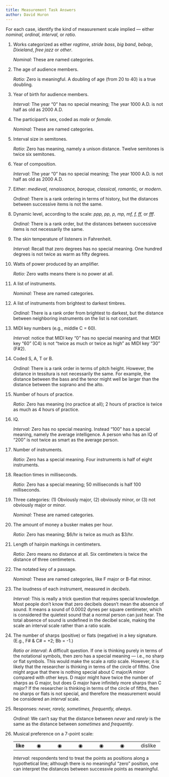 ```yaml
---
title: Measurement Task Answers
author: David Huron
---
```


For each case, identify the kind of measurement scale implied ---
either *nominal, ordinal, interval,* or *ratio.*

1.  Works categorized as either *ragtime*, *stride bass*, *big band*,
    *bebop*, *Dixieland*, *free jazz* or *other*.

    *Nominal:* These are named categories.

2.  The age of audience members.

    *Ratio:* Zero is meaningful. A doubling of age (from 20 to 40)
    is a true doubling.

3.  Year of birth for audience members.

    *Interval:* The year "0" has no special meaning; The year 1000
    A.D. is not half as old as 2000 A.D.

4.  The participant's sex, coded as *male* or *female.*

    *Nominal:* These are named categories.

5.  Interval size in semitones.

    *Ratio*: Zero has meaning, namely a unison distance. Twelve
    semitones is twice six semitones.

6.  Year of composition.

    *Interval*: The year "0" has no special meaning; The year 1000
    A.D. is not half as old as 2000 A.D.

7.  Either: *medieval, renaissance, baroque, classical, romantic,* or
    *modern*.

    *Ordinal:* There is a rank ordering in terms of history, but the
    distances between successive items is not the same.

8.  Dynamic level, according to the scale: *ppp, pp, p, mp, mf, f,
    ff,* or *fff*.

    *Ordinal:* There is a rank order, but the distances between
    successive items is not necessarily the same.

9.  The skin temperature of listeners in Fahrenheit.

    *Interval*: Recall that zero degrees has no special meaning. One
    hundred degrees is not twice as warm as fifty degrees.

10. Watts of power produced by an amplifier.

    *Ratio:* Zero watts means there is no power at all.

11. A list of instruments.

    *Nominal:* These are named categories.

12. A list of instruments from brightest to darkest timbres.

    *Ordinal:* There is a rank order from brightest to darkest, but
    the distance between neighboring instruments on the list is not
    constant.

13. MIDI key numbers (e.g., middle C = 60).

    *Interval*: notice that MIDI key "0" has no special meaning
    and that MIDI key "60" (C4) is not "twice as much or twice as
    high" as MIDI key "30" (F#2).

14. Coded S, A, T or B.

    *Ordinal:* There is a rank order in terms of pitch height.
    However, the distance in tessitura is not necessarily the same.
    For example, the distance between the bass and the tenor might
    well be larger than the distance between the soprano and the
    alto.

15. Number of hours of practice.

    *Ratio*: Zero has meaning (no practice at all); 2 hours of
    practice is twice as much as 4 hours of practice.

16. IQ.

    *Interval:* Zero has no special meaning. Instead "100" has a
    special meaning, namely the average intelligence. A person who
    has an IQ of "200" is not twice as smart as the average
    person.

17. Number of instruments.

    *Ratio*: Zero has a special meaning. Four instruments is half of
    eight instruments.

18. Reaction times in milliseconds.

    *Ratio*: Zero has a special meaning; 50 milliseconds is half 100
    milliseconds.

19. Three categories: (1) Obviously major, (2) obviously minor, or (3)
    not obviously major or minor.

    *Nominal:* These are named categories.

20. The amount of money a busker makes per hour.

    *Ratio*: Zero has meaning; $6/hr is twice as much as $3/hr.

21. Length of hairpin markings in centimeters.

    *Ratio*: Zero means no distance at all. Six centimeters is twice
    the distance of three centimeters.

22. The notated key of a passage.

    *Nominal:* These are named categories, like F major or B-flat
    minor.

23. The loudness of each instrument, measured in *decibels*.

    *Interval:* This is really a trick question that requires
    special knowledge. Most people don't know that zero decibels
    doesn't mean the absence of sound. It means a sound of 0.0002
    dynes per square centimeter, which is considered the quietest
    sound that a normal person can just hear. The total absence of
    sound is undefined in the decibel scale, making the scale an
    interval scale rather than a ratio scale.

24. The number of sharps (positive) or flats (negative) in a key
    signature. (E.g., F# & C# = +2; Bb = -1.)

    *Ratio or interval*: A difficult question. If one is thinking
    purely in terms of the notational symbols, then zero has a
    special meaning --- i.e., no sharp or flat symbols. This would
    make the scale a *ratio* scale. However, it is likely that the
    researcher is thinking in terms of the circle of fifths. One
    might argue that there is nothing special about C major/A minor
    compared with other keys. D major might have twice the number of
    sharps as G major, but does G major have infinitely more sharps
    than C major? If the researcher is thinking in terms of the
    circle of fifths, then no sharps or flats is not special, and
    therefore the measurement would be considered an *interval*
    scale.

25. Responses: *never, rarely, sometimes, frequently, always*.

    *Ordinal:* We can't say that the distance between *never* and
    *rarely* is the same as the distance between *sometimes* and
    *frequently*.

26. Musical preference on a 7-point scale:

      ---------- ---------- ---------- ---------- ---------- ---------- ----------
      **like**   ◉          ◉          ◉          ◉          ◉          dislike

      ---------- ---------- ---------- ---------- ---------- ---------- ----------

    *Interval*: respondents tend to treat the points as positions
    along a hypothetical line; although there is no meaningful
    "zero" position, one can interpret the distances between
    successvie points as meaningful.




